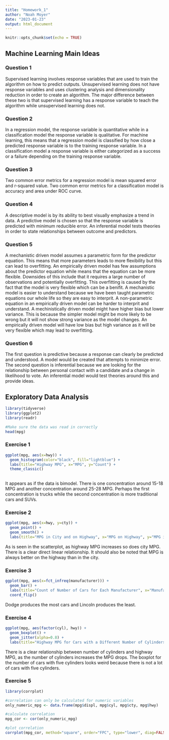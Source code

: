 ```yaml
---
title: "Homework_1"
author: "Noah Moyer"
date: "2023-01-23"
output: html_document
---
```


```r
knitr::opts_chunk$set(echo = TRUE)
```

## Machine Learning Main Ideas

### Question 1
Supervised learning involves response variables that are used to train the algorithm on how to predict outputs. Unsupervised learning does not have response variables and uses clustering analysis and dimensionality reduction in order to create an algorithm. The major difference between these two is that supervised learning has a response variable to teach the algorithm while unsupervised learning does not.

### Question 2
In a regression model, the response variable is quantitative while in a classification model the response variable is qualitative. For machine learning, this means that a regression model is classified by how close a predicted response variable is to the training response variable. In a classification model a response variable is either categorized as a success or a failure depending on the training response variable.

### Question 3
Two common error metrics for a regression model is mean squared error and r-squared value. Two common error metrics for a classification model is accuracy and area under ROC curve.

### Question 4
A descriptive model is by its ability to best visually emphasize a trend in data. A predictive model is chosen so that the response variable is predicted with minimum reducible error. An inferential model tests theories in order to state relationships between outcome and predictors.

### Question 5
A mechanistic driven model assumes a parametric form for the predictor equation. This means that more parameters leads to more flexibility but this can lead to overfitting. An empirically driven model has few assumptions about the predictor equation while means that the equation can be more flexible. Downsides of this include that it requires a large number of observations and potentially overfitting. This overfitting is caused by the fact that the model is very flexible which can be a benifit. A mechanistic model is easier to understand because we have been taught parametric equations our whole life so they are easy to interprit. A non-parametric equation in an empirically driven model can be harder to interprit and understand. A mechinistically driven model might have higher bias but lower variance. This is because the simpler model might be more likely to be wrong but it will not show strong variance as the model changes. An empirically driven model will have low bias but high variance as it will be very flexible which may lead to overfitting.

### Question 6
The first question is predictive because a response can clearly be predicted and understood. A model would be created that attempts to minimize error. The second question is inferential because we are looking for the relationship between personal contact with a candidate and a change in likelihood to vote. An inferential model would test theories around this and provide ideas.

## Exploratory Data Analysis

```r
library(tidyverse)
library(ggplot2)
library(readr)

#Make sure the data was read in correctly
head(mpg)
```

### Exercise 1

```r

ggplot(mpg, aes(x=hwy)) +
  geom_histogram(color="black", fill="lightblue") +
  labs(title="Highway MPG", x="MPG", y="Count") +
  theme_classic()
  

```

It appears as if the data is bimodel. There is one concentration around 15-18 MPG and another concentration around 25-28 MPG. Perhaps the first concentration is trucks while the second concentration is more traditional cars and SUVs.

### Exercise 2
```r
ggplot(mpg, aes(x=hwy, y=cty)) +
  geom_point() +
  geom_smooth() +
  labs(title="MPG in City and on Highway", x="MPG on Highway", y="MPG in City")


```

As is seen in the scatterplot, as highway MPG increases so does city MPG. There is a clear direct linear relationship. It should also be noted that MPG is always better on the highway than in the city.

### Exercise 3

```r
ggplot(mpg, aes(x=fct_infreq(manufacturer))) +
  geom_bar() +
  labs(title="Count of Number of Cars for Each Manufacturer", x="Manufacturer", y="Count") +
  coord_flip()

```

Dodge produces the most cars and Lincoln produces the least.

### Exercise 4

```r

ggplot(mpg, aes(factor(cyl), hwy)) +
  geom_boxplot() +
  geom_jitter(alpha=0.8) +
  labs(title="Highway MPG for Cars with a Different Number of Cylinders", x="Number of cylinders", y="Highway MPG")

```


There is a clear relationship between number of cylinders and highway MPG, as the number of cylinders increases the MPG drops. The boxplot for the number of cars with five cylinders looks weird because there is not a lot of cars with five cylinders.

### Exercise 5

```r
library(corrplot)

#correlation can only be calculated for numeric variables
only_numeric_mpg <- data.frame(mpg$displ, mpg$cyl, mpg$cty, mpg$hwy)

#calculate correlation
mpg_cor <- cor(only_numeric_mpg)

#plot correlation
corrplot(mpg_cor, method="square", order="FPC", type="lower", diag=FALSE)
```


